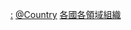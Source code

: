 {{Categories by country|nocat}}

[[Category:各國教育|:]]
[[Category:教育组织|@Country]]
[[Category:各國各領域組織|]]